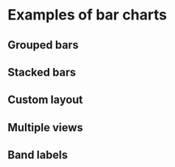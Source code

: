 
<Meta title="Gallery/Bar charts" />

# Examples of bar charts

## Grouped bars

<Canvas>
    <Story name="grouped, vertical">
        <GroupedVerticalBandChart />
    </Story>
</Canvas>

<Canvas>
    <Story name="grouped, horizontal">
        <GroupedHorizontalBandChart />
    </Story>
</Canvas>

## Stacked bars

<Canvas>
    <Story name="stacked, vertical">
        <StackedVerticalBandChart />
    </Story>
</Canvas>

<Canvas>
    <Story name="stacked, horizontal">
        <StackedHorizontalBandChart />
    </Story>
</Canvas>

## Custom layout

<Canvas>
    <Story name="custom layout">
        <CustomGroupsBarChart />
    </Story>
</Canvas>

## Multiple views

<Canvas>
    <Story name="multiple views">
        <MultipleViewsBarChart />
    </Story>
</Canvas>

## Band labels

<Canvas>
    <Story name="band labels">
        <BandLabelsChart />
    </Story>
</Canvas>

